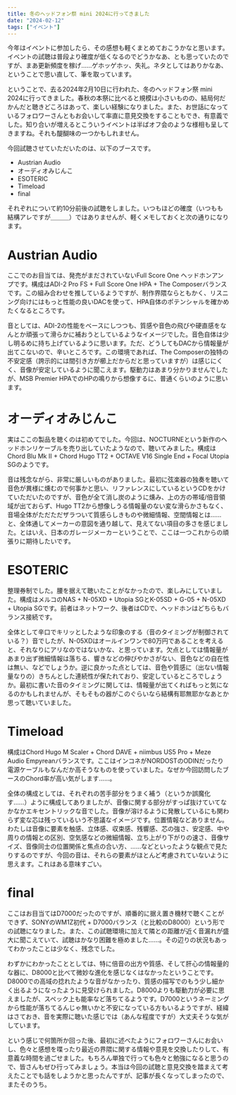 ```yaml
---
title: 冬のヘッドフォン祭 mini 2024に行ってきました
date: "2024-02-12"
tags: ["イベント"]
---
```


今年はイベントに参加したら、その感想も軽くまとめておこうかなと思います。イベントの試聴は普段より確度が低くなるのでどうかなあ、とも思っていたのですが、まあ更新頻度を稼げ……ゲホッゲホッ、失礼。ネタとしてはありかなあ、ということで思い直して、筆を取っています。

ということで、去る2024年2月10日に行われた、冬のヘッドフォン祭 mini 2024に行ってきました。春秋の本祭に比べると規模は小さいものの、結局何だかんだと聴きどころはあって、楽しい経験になりました。また、お世話になっているフォロワーさんともお会いして率直に意見交換をすることもでき、有意義でした。知り合いが増えるとこういうイベントは半ばオフ会のような様相も呈してきますね。それも醍醐味の一つかもしれません。

今回試聴させていただいたのは、以下のブースです。

- Austrian Audio
- オーディオみじんこ
- ESOTERIC
- Timeload
- final

それぞれについて約10分前後の試聴をしました。いつもほどの確度（いつもも結構アレですが＿＿＿）ではありませんが、軽くメモしておくと次の通りになります。

# Austrian Audio

ここでのお目当ては、発売がまだされていないFull Score One ヘッドホンアンプです。構成はADI-2 Pro FS + Full Score One HPA + The Composerバランスです。この組み合わせを推しているようですが、制作界隈ならともかく、リスニング向けにはもっと性能の良いDACを使って、HPA自体のポテンシャルを確かめたくなるところです。

音としては、ADI-2の性能をベースにしつつも、質感や音色の飛びや硬直感をなんとか頑張って滑らかに補おうとしているようなイメージでした。音色自体は少し明るめに持ち上げているように思います。ただ、どうしてもDACから情報量が出てこないので、辛いところです。この環境であれば、The Composerの独特の不安定感（誇示的には間引き方が櫛上だからだと思っていますが）は感じにくく、音像が安定しているように聞こえます。駆動力はあまり分かりませんでしたが、MSB Premier HPAでのHPの鳴りから想像するに、普通くらいのように思います。

# オーディオみじんこ

実はここの製品を聴くのは初めてでした。今回は、NOCTURNEという新作のヘッドホンリケーブルを売り出していたようなので、聴いてみました。構成はChord Blu Mk II + Chord Hugo TT2 + OCTAVE V16 Single End + Focal Utopia SGのようです。

音は残念ながら、非常に厳しいものがありました。最初に弦楽器の独奏を聴いて音色が異様に燻むので何事かと思い、リファレンスにしているというCDをかけていただいたのですが、音色が全て消し炭のように燻み、上の方の帯域/倍音領域が出ておらず、Hugo TT2から想像しうる情報量のない変な滑らかさもなく、音場全体がただただザラついて質感らしきものや微細情報、空間情報とは……と、全体通してメーカーの意図を通り越して、見えてない項目の多さを感じました。とはいえ、日本のガレージメーカーということで、ここは一つこれからの頑張りに期待したいです。

# ESOTERIC

整理券制でした。腰を据えて聴いたことがなかったので、楽しみにしていました。構成はメルコのNAS + N-05XD + Utopia SGとK-05SD + G-05 + N-05XD + Utopia SGです。前者はネットワーク、後者はCDで、ヘッドホンはどちらもバランス接続です。

全体として辛口でキリッとしたような印象のする（音のタイミングが制御されている？）音でしたが、N-05XDはオールインワンで80万円であることを考えると、それなりにアリなのではないかな、と思っています。欠点としては情報量があまり出ず微細情報は落ちる、響きなどの伸びやかさがない、音色などの自在性は無い、などでしょうか。逆に良かった点としては、音色や質感に（出ない情報量なりの）きちんとした連続性が保たれており、安定しているところでしょうか。最初に書いた音のタイミングに関しては、情報量が出てくればもっと気になるのかもしれませんが、そもそもの器がこのぐらいなら結構有耶無耶かなあとか思って聴いていました。

# Timeload

構成はChord Hugo M Scaler + Chord DAVE + niimbus US5 Pro + Meze Audio Empyreanバランスです。ここはインコネがNORDOSTのODINだったり電源ケーブルもなんだか高そうなものを使っていました。なぜか今回訪問したブースのChord率が高い気がします……。

全体の構成としては、それぞれの苦手部分をうまく補う（というか誤魔化す……）ように構成してありましたが、音像に関する部分がすっぱ抜けていてなかなかエキセントリックな音でした。音像が溶けるように発散しているにも関わらず変な芯は残っているいう不思議なイメージです。位置情報などありません。わたしは音像に要素を触感、立体感、収束感、残響感、芯の強さ、安定感、中や周りの情報との区別、空気感などの微細情報、立ち上がり下がりの速さ、音像サイズ、音像同士の位置関係と焦点の合い方、……などといったような観点で見たりするのですが、今回の音は、それらの要素がほとんど考慮されていないように思えます。これはある意味すごい。

# final

ここはお目当てはD7000だったのですが、順番的に据え置き機材で聴くことができず、SONYのWM1Z初代 + D7000バランス（と比較のD8000）という形での試聴になりました。また、この試聴環境に加えて隣との距離が近く音漏れが盛大に聞こえていて、試聴はかなり困難を極めました……。その辺りの状況もあってわかったことは少なく、残念でした。

わずかにわかったこととしては、特に倍音の出方や質感、そして肝心の情報量的な器に、D8000と比べて微妙な進化を感じなくはなかったということです。D8000での高域の捻れたような音がなかったり、質感の描写でのもう少し細かく出るようになったように見受けられました。D8000よりも駆動力が必要に思えましたが、スペック上も能率など落ちてるようです。D7000というネーミングから性能が落ちてるんじゃ無いかと不安になっている方もいるようですが、経緯はさておき、音を実際に聴いた感じでは（あんな程度ですが）大丈夫そうな気がしています。

という感じで何箇所か回った後、最初に述べたようにフォロワーさんにお会いし、色々と感想を喋ったり最近の界隈に関する情報や意見を交換したりして、有意義な時間を過ごせました。もちろん単独で行っても色々と勉強になると思うので、皆さんもぜひ行ってみましょう。本当は今回の試聴と意見交換を踏まえて考えたことでも話をしようかと思ったんですが、記事が長くなってしまったので、またそのうち。
